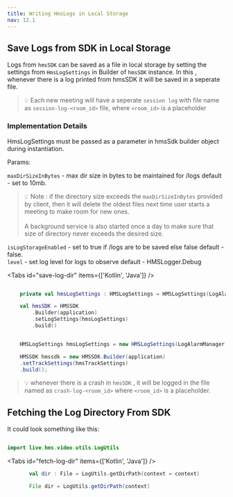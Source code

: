 ```yaml
---
title: Writing HmsLogs in Local Storage
nav: 12.1
---
```


## Save Logs from SDK in Local Storage

Logs from `hmsSDK` can be saved as a file in local storage by setting the settings from `HmsLogSettings` in Builder of `hmsSDK` instance.
In this , whenever there is a log printed from hmsSDK it will be saved in a seperate file.

> 💡 Each new meeting will have a seperate `session log` with file name as `session-log-<room_id>` file, where `<room_id>` is a placeholder

### Implementation Details

HmsLogSettings must be passed as a parameter in hmsSdk builder object during instantiation.

Params:

`maxDirSizeInBytes` - max dir size in bytes to be maintained for /logs default - set to 10mb. <br />

> 💡 Note : if the directory size exceeds the `maxDirSizeInBytes` provided by client, then it will delete the oldest files next time user starts a meeting to make room for new ones. <br /><br /> A background service is also started once a day to make sure that size of directory never exceeds the desired size.

`isLogStorageEnabled` - set to true if /logs are to be saved else false default - false. <br />
`level` - set log level for logs to observe default - HMSLogger.Debug <br />

<Tabs id="save-log-dir" items={['Kotlin', 'Java']} />

<Tab id='save-log-dir-0'>

```kotlin

    private val hmsLogSettings : HMSLogSettings = HMSLogSettings(LogAlarmManager.DEFAULT_DIR_SIZE,true)

    val hmsSDK = HMSSDK
        .Builder(application)
        .setLogSettings(hmsLogSettings)
        .build()

```

</Tab>

<Tab id='save-log-dir-1'>

```java

    HMSLogSettings hmsLogSettings = new HMSLogSettings(LogAlarmManager.DEFAULT_DIR_SIZE,true, HMSLogger.LogLevel.DEBUG);

    HMSSDK hmssdk = new HMSSDK.Builder(application)
    .setTrackSettings(hmsTrackSettings)
    .build();

```

</Tab>

> 💡 whenever there is a crash in `hmsSDK` , it will be logged in the file named as `crash-log-<room_id>` where `<room_id>` is a placeholder.

## Fetching the Log Directory From SDK

It could look something like this:

```kotlin

import live.hms.video.utils.LogUtils

```

<Tabs id="fetch-log-dir" items={['Kotlin', 'Java']} />

<Tab id='fetch-log-dir-0'>

```kotlin
       val dir : File = LogUtils.getDirPath(context = context)
```

</Tab>
<Tab id='fetch-log-dir-1'>

```java
       File dir = LogUtils.getDirPath(context)
```

</Tab>
